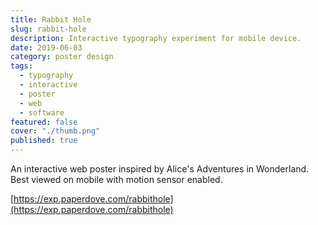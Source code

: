```yaml
---
title: Rabbit Hole
slug: rabbit-hole
description: Interactive typography experiment for mobile device.
date: 2019-06-03
category: poster design
tags:
  - typography
  - interactive
  - poster
  - web
  - software
featured: false
cover: "./thumb.png"
published: true
---
```



An interactive web poster inspired by Alice's Adventures in Wonderland. Best viewed on mobile with motion sensor enabled.

[https://exp.paperdove.com/rabbithole](https://exp.paperdove.com/rabbithole)

<GC start={2} end={12}>
  <MediaGrid media={[vid1, vid2]} alts={["poster video", "interaction demo"]} />
</GC>
